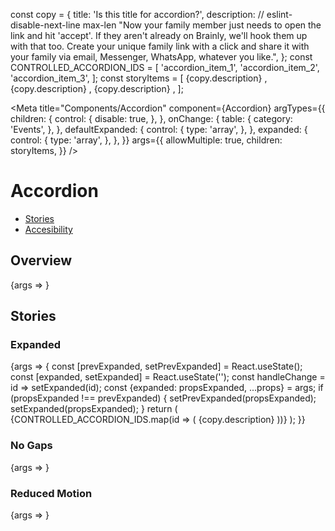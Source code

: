 const copy = {
  title: 'Is this title for accordion?',
  description:
    // eslint-disable-next-line max-len
    "Now your family member just needs to open the link and hit 'accept'. If they aren't already on Brainly, we'll hook them up with that too. Create your unique family link with a click and share it with your family via email, Messenger, WhatsApp, whatever you like.",
};
const CONTROLLED_ACCORDION_IDS = [
  'accordion_item_1',
  'accordion_item_2',
  'accordion_item_3',
];
const storyItems = [
  <AccordionItem title={copy.title} id="accordion-item-1" key="1">
    {copy.description}
  </AccordionItem>,
  <AccordionItem title={copy.title} key="2">
    {copy.description}
  </AccordionItem>,
  <AccordionItem title={copy.title} key="3">
    {copy.description}
  </AccordionItem>,
];

<Meta
  title="Components/Accordion"
  component={Accordion}
  argTypes={{
    children: {
      control: {
        disable: true,
      },
    },
    onChange: {
      table: {
        category: 'Events',
      },
    },
    defaultExpanded: {
      control: {
        type: 'array',
      },
    },
    expanded: {
      control: {
        type: 'array',
      },
    },
  }}
  args={{
    allowMultiple: true,
    children: storyItems,
  }}
/>

# Accordion

- [Stories](#stories)
- [Accesibility](#accordion-accessibility)

## Overview

<Canvas>
  <Story name="Default">{args => <Accordion {...args} />}</Story>
</Canvas>

<ArgsTable story="Default" />

## Stories

### Expanded

<Canvas>
  <Story
    name="Expanded"
    args={{
      expanded: CONTROLLED_ACCORDION_IDS[0],
      reduceMotion: true,
    }}
  >
    {args => {
      const [prevExpanded, setPrevExpanded] = React.useState();
      const [expanded, setExpanded] = React.useState('');
      const handleChange = id => setExpanded(id);
      const {expanded: propsExpanded, ...props} = args;
      if (propsExpanded !== prevExpanded) {
        setPrevExpanded(propsExpanded);
        setExpanded(propsExpanded);
      }
      return (
        <Accordion onChange={handleChange} expanded={expanded} {...props}>
          {CONTROLLED_ACCORDION_IDS.map(id => (
            <AccordionItem title={copy.title} key={id} id={id}>
              {copy.description}
            </AccordionItem>
          ))}
        </Accordion>
      );
    }}
  </Story>
</Canvas>

### No Gaps

<Canvas>
  <Story name="NoGaps">{args => <Accordion {...args} spacing="none" />}</Story>
</Canvas>

### Reduced Motion

<Canvas>
  <Story name="ReducedMotion" args={{reduceMotion: true}}>
    {args => <Accordion {...args} />}
  </Story>
</Canvas>

<AccordionA11y />
